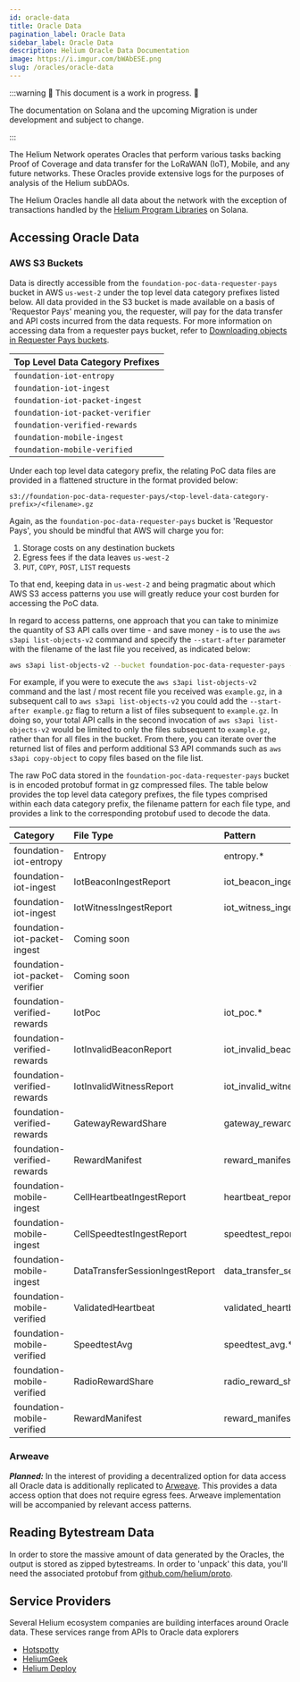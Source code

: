 ```yaml
---
id: oracle-data
title: Oracle Data
pagination_label: Oracle Data
sidebar_label: Oracle Data
description: Helium Oracle Data Documentation
image: https://i.imgur.com/bWAbESE.png
slug: /oracles/oracle-data
---
```



:::warning 🚧 This document is a work in progress. 🚧

The documentation on Solana and the upcoming Migration is under development and subject to change.

:::

The Helium Network operates Oracles that perform various tasks backing Proof of Coverage and data
transfer for the LoRaWAN (IoT), Mobile, and any future networks. These Oracles provide extensive
logs for the purposes of analysis of the Helium subDAOs.

The Helium Oracles handle all data about the network with the exception of transactions handled by
the [Helium Program Libraries](https://github.com/helium/helium-program-library) on Solana.

<!--TODO: break out all the data for each, What is the bucket, what data is in each  -->

## Accessing Oracle Data

### AWS S3 Buckets

Data is directly accessible from the `foundation-poc-data-requester-pays` bucket in AWS `us-west-2` 
under the top level data category prefixes listed below. All data provided in the S3 bucket is 
made available on a basis of 'Requestor Pays' meaning you, the requester, will pay for the data 
transfer and API costs incurred from the data requests. For more information on accessing data from 
a requester pays bucket, refer to [Downloading objects in Requester Pays buckets](https://docs.aws.amazon.com/AmazonS3/latest/userguide/ObjectsinRequesterPaysBuckets.html).

   | Top Level Data Category Prefixes |
   | -------------------------------- |
   | `foundation-iot-entropy`         |
   | `foundation-iot-ingest`          |
   | `foundation-iot-packet-ingest`   |
   | `foundation-iot-packet-verifier` |
   | `foundation-verified-rewards`    |
   | `foundation-mobile-ingest`       |
   | `foundation-mobile-verified`     |

Under each top level data category prefix, the relating PoC data files are provided in a flattened 
structure in the format provided below:

`s3://foundation-poc-data-requester-pays/<top-level-data-category-prefix>/<filename>.gz`

Again, as the `foundation-poc-data-requester-pays` bucket is 'Requestor Pays', you should be mindful 
that AWS will charge you for:

1. Storage costs on any destination buckets
2. Egress fees if the data leaves `us-west-2`
3. `PUT`, `COPY`, `POST`, `LIST` requests

To that end, keeping data in `us-west-2` and being pragmatic about which AWS S3 access patterns you
use will greatly reduce your cost burden for accessing the PoC data.

In regard to access patterns, one approach that you can take to minimize the quantity of S3 API 
calls over time - and save money - is to use the `aws s3api list-objects-v2` command and specify
the `--start-after` parameter with the filename of the last file you received, as indicated below:

```bash
aws s3api list-objects-v2 --bucket foundation-poc-data-requester-pays --prefix <top-level-data-category-prefix> --start-after <filename> --request-payer requester
```

For example, if you were to execute the `aws s3api list-objects-v2` command and the last / most 
recent file you received was `example.gz`, in a subsequent call to `aws s3api list-objects-v2` you 
could add the `--start-after example.gz` flag to return a list of files subsequent to `example.gz`. 
In doing so, your total API calls in the second invocation of `aws s3api list-objects-v2` would be 
limited to only the files subsequent to `example.gz`, rather than for all files in the bucket. From
there, you can iterate over the returned list of files and perform additional S3 API commands such 
as `aws s3api copy-object` to copy files based on the file list.

The raw PoC data stored in the `foundation-poc-data-requester-pays` bucket is in encoded protobuf
format in gz compressed files. The table below provides the top level data category prefixes, the 
file types comprised within each data category prefix, the filename pattern for each file type, and 
provides a link to the corresponding protobuf used to decode the data.

| Category | File Type | Pattern | Protobuf |
| :--- | :--- | :-- | :-- |
| foundation-iot-entropy | Entropy | entropy.\* | [Proto](https://github.com/helium/proto/blob/149997d2a74e08679e56c2c892d7e46f2d0d1c46/src/entropy.proto#L5) |
| foundation-iot-ingest | IotBeaconIngestReport | iot_beacon_ingest_report.\* | [Proto](https://github.com/helium/proto/blob/149997d2a74e08679e56c2c892d7e46f2d0d1c46/src/service/poc_lora.proto#L83) |
| foundation-iot-ingest | IotWitnessIngestReport | iot_witness_ingest_report.\* | [Proto](https://github.com/helium/proto/blob/149997d2a74e08679e56c2c892d7e46f2d0d1c46/src/service/poc_lora.proto#L90) |
| foundation-iot-packet-ingest | Coming soon |
| foundation-iot-packet-verifier | Coming soon |
| foundation-verified-rewards | IotPoc | iot_poc.\* | [Proto](https://github.com/helium/proto/blob/149997d2a74e08679e56c2c892d7e46f2d0d1c46/src/service/poc_lora.proto#L162) |
| foundation-verified-rewards | IotInvalidBeaconReport | iot_invalid_beacon.\* | [Proto](https://github.com/helium/proto/blob/149997d2a74e08679e56c2c892d7e46f2d0d1c46/src/service/poc_lora.proto#L125) |
| foundation-verified-rewards | IotInvalidWitnessReport | iot_invalid_witness.\* | [Proto](https://github.com/helium/proto/blob/149997d2a74e08679e56c2c892d7e46f2d0d1c46/src/service/poc_lora.proto#L133) |
| foundation-verified-rewards | GatewayRewardShare | gateway_reward_share.\* | [Proto](https://github.com/helium/proto/blob/149997d2a74e08679e56c2c892d7e46f2d0d1c46/src/service/poc_lora.proto#L171) |
| foundation-verified-rewards| RewardManifest | reward_manifest.\* | [Proto](https://github.com/helium/proto/blob/149997d2a74e08679e56c2c892d7e46f2d0d1c46/src/reward_manifest.proto#L5) |
| foundation-mobile-ingest | CellHeartbeatIngestReport | heartbeat_report.\* | [Proto](https://github.com/helium/proto/blob/149997d2a74e08679e56c2c892d7e46f2d0d1c46/src/service/poc_mobile.proto#L50) |
| foundation-mobile-ingest | CellSpeedtestIngestReport | speedtest_report.\* | [Proto](https://github.com/helium/proto/blob/149997d2a74e08679e56c2c892d7e46f2d0d1c46/src/service/poc_mobile.proto#L25) |
| foundation-mobile-ingest | DataTransferSessionIngestReport | data_transfer_session_ingest_report.\* | [Proto](https://github.com/helium/proto/blob/149997d2a74e08679e56c2c892d7e46f2d0d1c46/src/service/poc_mobile.proto#L177) |
| foundation-mobile-verified | ValidatedHeartbeat | validated_heartbeat.\* | [Proto](https://github.com/helium/proto/blob/149997d2a74e08679e56c2c892d7e46f2d0d1c46/src/service/poc_mobile.proto#L80) |
| foundation-mobile-verified | SpeedtestAvg | speedtest_avg.\* | [Proto](https://github.com/helium/proto/blob/149997d2a74e08679e56c2c892d7e46f2d0d1c46/src/service/poc_mobile.proto#L97) | 
| foundation-mobile-verified | RadioRewardShare | radio_reward_share.\* | [Proto](https://github.com/helium/proto/blob/149997d2a74e08679e56c2c892d7e46f2d0d1c46/src/service/poc_mobile.proto#L118) |
| foundation-mobile-verified | RewardManifest | reward_manifest.\* | [Proto](https://github.com/helium/proto/blob/149997d2a74e08679e56c2c892d7e46f2d0d1c46/src/reward_manifest.proto#L5) |

### Arweave

_**Planned:**_ In the interest of providing a decentralized option for data access all Oracle data
is additionally replicated to [Arweave](https://www.arweave.org). This provides a data access option
that does not require egress fees. Arweave implementation will be accompanied by relevant access
patterns.

## Reading Bytestream Data

In order to store the massive amount of data generated by the Oracles, the output is stored as
zipped bytestreams. In order to 'unpack' this data, you'll need the associated protobuf from
[github.com/helium/proto](https://github.com/helium/proto).

<!--TODO: list the specific protos used for each file type  -->

## Service Providers

Several Helium ecosystem companies are building interfaces around Oracle data. These services range
from APIs to Oracle data explorers

- [Hotspotty](https://hotspotty.net)
- [HeliumGeek](https://heliumgeek.com)
- [Helium Deploy](https://www.heliumdeploy.io)
